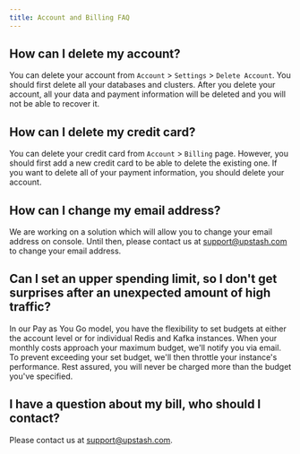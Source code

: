 ```yaml
---
title: Account and Billing FAQ
---
```


## How can I delete my account?

You can delete your account from `Account` > `Settings` > `Delete Account`. You should first delete all your databases and clusters. After you delete your account, all your data and payment information will be deleted and you will not be able to recover it.

## How can I delete my credit card?

You can delete your credit card from `Account` > `Billing` page. However, you should first add a new credit card to be able to delete the existing one. If you want to delete all of your payment information, you should delete your account.

## How can I change my email address?

We are working on a solution which will allow you to change your email address on console. Until then, please contact us at [support@upstash.com](mailto:support@upstash.com) to change your email address.

## Can I set an upper spending limit, so I don't get surprises after an unexpected amount of high traffic?

In our Pay as You Go model, you have the flexibility to set budgets at either the account level or for individual Redis and Kafka instances. When your monthly costs approach your maximum budget, we'll notify you via email. To prevent exceeding your set budget, we'll then throttle your instance's performance. Rest assured, you will never be charged more than the budget you've specified.

## I have a question about my bill, who should I contact?

Please contact us at [support@upstash.com](mailto:support@upstash.com).
